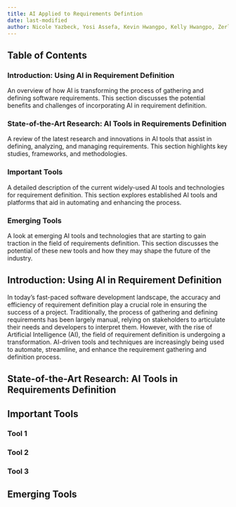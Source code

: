 ```yaml
---
title: AI Applied to Requirements Defintion
date: last-modified
author: Nicole Yazbeck, Yosi Assefa, Kevin Hwangpo, Kelly Hwangpo, Zerlyne N-Simons
---
```


## Table of Contents

### Introduction: Using AI in Requirement Definition
 An overview of how AI is transforming the process of gathering and defining software requirements. This section discusses the potential benefits and challenges of incorporating AI in requirement definition.

### State-of-the-Art Research: AI Tools in Requirements Definition
 A review of the latest research and innovations in AI tools that assist in defining, analyzing, and managing requirements. This section highlights key studies, frameworks, and methodologies.

### Important Tools
 A detailed description of the current widely-used AI tools and technologies for requirement definition. This section explores established AI tools and platforms that aid in automating and enhancing the process.

### Emerging Tools
 A look at emerging AI tools and technologies that are starting to gain traction in the field of requirements definition. This section discusses the potential of these new tools and how they may shape the future of the industry.


## Introduction: Using AI in Requirement Definition
 In today's fast-paced software development landscape, the accuracy and efficiency of requirement definition play a crucial role in ensuring the success of a project. Traditionally, the process of gathering and defining requirements has been largely manual, relying on stakeholders to articulate their needs and developers to interpret them. However, with the rise of Artificial Intelligence (AI), the field of requirement definition is undergoing a transformation. AI-driven tools and techniques are increasingly being used to automate, streamline, and enhance the requirement gathering and definition process.

## State-of-the-Art Research: AI Tools in Requirements Definition

## Important Tools

### Tool 1

### Tool 2 

### Tool 3

## Emerging Tools
